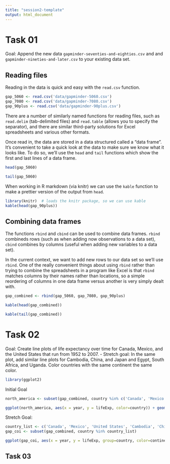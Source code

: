 ```yaml
---
title: "session2-template"
output: html_document
---
```



# Task 01

Goal: Append the new data `gapminder-seventies-and-eighties.csv` and and `gapminder-nineties-and-later.csv` to your existing data set.

## Reading files

Reading in the data is quick and easy with the `read.csv` function.  
```r
gap_5060 <- read.csv('data/gapminder-5060.csv')
gap_7080 <- read.csv('data/gapminder-7080.csv')
gap_90plus <- read.csv('data/gapminder-90plus.csv')
```

There are a number of similarly named functions for reading files, such as  `read.delim` (tab-delimited files) and `read.table` (allows you to specify the separator), and there are similar third-party solutions for Excel spreadsheets and various other formats.

Once read in, the data are stored in a data structured called a "data frame". It's convenient to take a quick look at the data to make sure we know what it looks like. To do so, we'll use the `head` and `tail` functions which show the first and last lines of a data frame.

```r
head(gap_5060)
```


```r
tail(gap_5060)
```

When working in R markdown (via knitr) we can use the `kable` function to make a prettier version of the output from `head`.

```r
library(knitr)  # loads the knitr package, so we can use kable
kable(head(gap_90plus))
```


## Combining data frames

The functions `rbind` and `cbind` can be used to combine data frames. `rbind` combineds rows (such as when adding now observations to a data set), `cbind` combines by columns (useful when adding new variables to a data set).  

In the current context, we want to add new rows to our data set so we'll use `rbind`. One of the really convenient things about using `rbind` rather than trying to combine the spreadsheets in a program like Excel is that `rbind` matches columns by their names rather than locations, so a simple reordering of columns in one data frame versus another is very simply dealt with.


```r
gap_combined <- rbind(gap_5060, gap_7080, gap_90plus)
```


```r
kable(head(gap_combined))
```


```r
kable(tail(gap_combined))
```


# Task 02

Goal: Create line plots of life expectancy over time for Canada, Mexico, and the United States that run from 1952 to 2007.
- Stretch goal:  In the same plot, add similar line plots for Cambodia, China, and Japan and Egypt, South Africa, and Uganda.  Color countries with the same continent the same color.


```r
library(ggplot2)
```

Initial Goal
```r
north_america <- subset(gap_combined, country %in% c('Canada', 'Mexico', 'United States'))

ggplot(north_america, aes(x = year, y = lifeExp, color=country)) + geom_line() + xlab("Year") + ylab("Life Expectancy")
```

Stretch Goal:
```r

country_list <- c('Canada', 'Mexico', 'United States', 'Cambodia', 'China', 'Japan', 'Egypt', 'South Africa', 'Uganda')
gap_coi <- subset(gap_combined, country %in% country_list)

ggplot(gap_coi, aes(x = year, y = lifeExp, group=country, color=continent)) + geom_line() + xlab("Year") + ylab("Life Expectancy")

```

## Task 03



